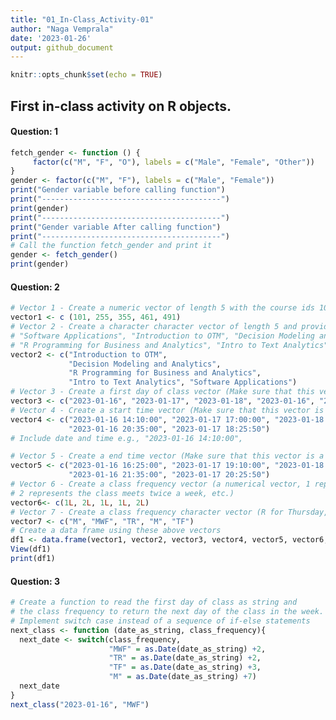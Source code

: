 ```yaml
---
title: "01_In-Class_Activity-01"
author: "Naga Vemprala"
date: '2023-01-26'
output: github_document
---
```


```r
knitr::opts_chunk$set(echo = TRUE)
```

## First in-class activity on R objects. 

#### Question: 1 
```r

fetch_gender <- function () {
     factor(c("M", "F", "O"), labels = c("Male", "Female", "Other"))
}
gender <- factor(c("M", "F"), labels = c("Male", "Female"))
print("Gender variable before calling function")
print("----------------------------------------")
print(gender)
print("----------------------------------------")
print("Gender variable After calling function")
print("----------------------------------------")
# Call the function fetch_gender and print it 
gender <- fetch_gender()
print(gender)
```

#### Question: 2
```r
# Vector 1 - Create a numeric vector of length 5 with the course ids 101, 255, 355, 461, 491
vector1 <- c (101, 255, 355, 461, 491)
# Vector 2 - Create a character character vector of length 5 and provide the course titles for these 5 courses as, 
# "Software Applications", "Introduction to OTM", "Decision Modeling and Analytics", 
# "R Programming for Business and Analytics", "Intro to Text Analytics".
vector2 <- c("Introduction to OTM", 
             "Decision Modeling and Analytics", 
             "R Programming for Business and Analytics", 
             "Intro to Text Analytics", "Software Applications")
# Vector 3 - Create a first day of class vector (Make sure that this vector is a date vectors)
vector3 <- c("2023-01-16", "2023-01-17", "2023-01-18", "2023-01-16", "2023-01-17")
# Vector 4 - Create a start time vector (Make sure that this vector is a time vectors)
vector4 <- c("2023-01-16 14:10:00", "2023-01-17 17:00:00", "2023-01-18 19:00:00", 
             "2023-01-16 20:35:00", "2023-01-17 18:25:50")
# Include date and time e.g., "2023-01-16 14:10:00", 

# Vector 5 - Create a end time vector (Make sure that this vector is a time vectors)
vector5 <- c("2023-01-16 16:25:00", "2023-01-17 19:10:00", "2023-01-18 20:10:00", 
             "2023-01-16 21:35:00", "2023-01-17 20:25:50")
# Vector 6 - Create a class frequency vector (a numerical vector, 1 represents the class meets once a week, 
# 2 represents the class meets twice a week, etc.)
vector6<- c(1L, 2L, 1L, 1L, 2L)
# Vector 7 - Create a class frequency character vector (R for Thursday, MWF for Monday-Wednesday-Friday class etc)
vector7 <- c("M", "MWF", "TR", "M", "TF")
# Create a data frame using these above vectors
df1 <- data.frame(vector1, vector2, vector3, vector4, vector5, vector6, vector7)
View(df1)
print(df1)
```

#### Question: 3
```r
# Create a function to read the first day of class as string and 
# the class frequency to return the next day of the class in the week. 
# Implement switch case instead of a sequence of if-else statements 
next_class <- function (date_as_string, class_frequency){
  next_date <- switch(class_frequency, 
                      "MWF" = as.Date(date_as_string) +2, 
                      "TR" = as.Date(date_as_string) +2,
                      "TF" = as.Date(date_as_string) +3,
                      "M" = as.Date(date_as_string) +7)
  next_date
}
next_class("2023-01-16", "MWF")
```


